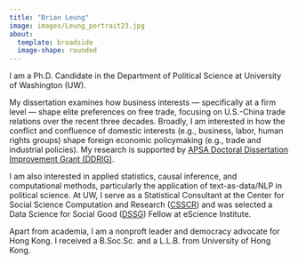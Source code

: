 ```yaml
---
title: "Brian Leung"
image: images/Leung_portrait23.jpg
about: 
  template: broadside
  image-shape: rounded
---
```


I am a Ph.D. Candidate in the Department of Political Science at University of Washington (UW).

My dissertation examines how business interests — specifically at a firm level — shape elite preferences on free trade, focusing on U.S.-China trade relations over the recent three decades. Broadly, I am interested in how the conflict and confluence of domestic interests (e.g., business, labor, human rights groups) shape foreign economic policymaking (e.g., trade and industrial policies). My research is supported by [APSA Doctoral Dissertation Improvement Grant (DDRIG)](https://apsanet.org/programs/doctoral-dissertation-research-improvement-grants/).

I am also interested in applied statistics, causal inference, and computational methods, particularly the application of text-as-data/NLP in political science. At UW, I serve as a Statistical Consultant at the Center for Social Science Computation and Research ([CSSCR](https://depts.washington.edu/csscr/)) and was selected a Data Science for Social Good ([DSSG](https://escience.washington.edu/using-data-science/data-science-for-social-good/)) Fellow at eScience Institute.

Apart from academia, I am a nonproft leader and democracy advocate for Hong Kong. I received a B.Soc.Sc. and a L.L.B. from University of Hong Kong.
